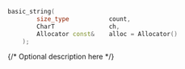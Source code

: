 ```cpp
basic_string(
		size_type			count,
		CharT				ch,
		Allocator const& 	alloc = Allocator()
	);
```

{/* Optional description here  */}
